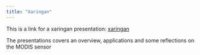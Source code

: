 ```yaml
---
title: "Xaringan"
---
```


This is a link for a xaringan presentation: 
[xaringan](https://slides.yihui.org/xaringan/#1)

The presentations covers an overview, applications and some reflections on the MODIS sensor

